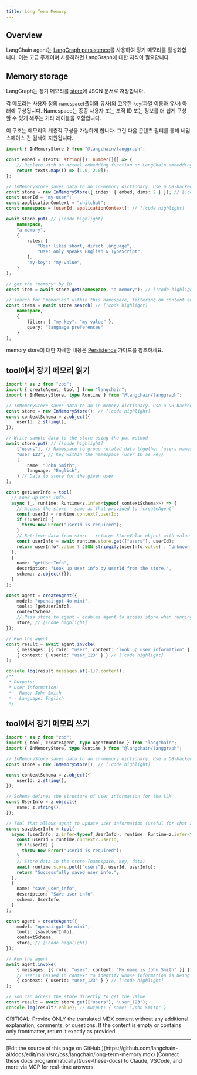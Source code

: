 ```yaml
---
title: Long Term Memory
---
```




## Overview

LangChain agent는 [LangGraph persistence](/oss/javascript/langgraph/persistence#memory-store)를 사용하여 장기 메모리를 활성화합니다. 이는 고급 주제이며 사용하려면 LangGraph에 대한 지식이 필요합니다.


## Memory storage

LangGraph는 장기 메모리를 [store](/oss/javascript/langgraph/persistence#memory-store)에 JSON 문서로 저장합니다.

각 메모리는 사용자 정의 `namespace`(폴더와 유사)와 고유한 `key`(파일 이름과 유사) 아래에 구성됩니다. Namespace는 종종 사용자 또는 조직 ID 또는 정보를 더 쉽게 구성할 수 있게 해주는 기타 레이블을 포함합니다.

이 구조는 메모리의 계층적 구성을 가능하게 합니다. 그런 다음 콘텐츠 필터를 통해 네임스페이스 간 검색이 지원됩니다.



```typescript
import { InMemoryStore } from "@langchain/langgraph";

const embed = (texts: string[]): number[][] => {
    // Replace with an actual embedding function or LangChain embeddings object
    return texts.map(() => [1.0, 2.0]);
};

// InMemoryStore saves data to an in-memory dictionary. Use a DB-backed store in production use.
const store = new InMemoryStore({ index: { embed, dims: 2 } }); // [!code highlight]
const userId = "my-user";
const applicationContext = "chitchat";
const namespace = [userId, applicationContext]; // [!code highlight]

await store.put( // [!code highlight]
    namespace,
    "a-memory",
    {
        rules: [
            "User likes short, direct language",
            "User only speaks English & TypeScript",
        ],
        "my-key": "my-value",
    }
);

// get the "memory" by ID
const item = await store.get(namespace, "a-memory"); // [!code highlight]

// search for "memories" within this namespace, filtering on content equivalence, sorted by vector similarity
const items = await store.search( // [!code highlight]
    namespace,
    {
        filter: { "my-key": "my-value" },
        query: "language preferences"
    }
);
```


memory store에 대한 자세한 내용은 [Persistence](/oss/javascript/langgraph/persistence#memory-store) 가이드를 참조하세요.

## tool에서 장기 메모리 읽기



```typescript A tool the agent can use to look up user information
import * as z from "zod";
import { createAgent, tool } from "langchain";
import { InMemoryStore, type Runtime } from "@langchain/langgraph";

// InMemoryStore saves data to an in-memory dictionary. Use a DB-backed store in production.
const store = new InMemoryStore(); // [!code highlight]
const contextSchema = z.object({
    userId: z.string(),
});

// Write sample data to the store using the put method
await store.put( // [!code highlight]
    ["users"], // Namespace to group related data together (users namespace for user data)
    "user_123", // Key within the namespace (user ID as key)
    {
        name: "John Smith",
        language: "English",
    } // Data to store for the given user
);

const getUserInfo = tool(
  // Look up user info.
  async (_, runtime: Runtime<z.infer<typeof contextSchema>>) => {
    // Access the store - same as that provided to `createAgent`
    const userId = runtime.context?.userId;
    if (!userId) {
      throw new Error("userId is required");
    }
    // Retrieve data from store - returns StoreValue object with value and metadata
    const userInfo = await runtime.store.get(["users"], userId);
    return userInfo?.value ? JSON.stringify(userInfo.value) : "Unknown user";
  },
  {
    name: "getUserInfo",
    description: "Look up user info by userId from the store.",
    schema: z.object({}),
  }
);

const agent = createAgent({
    model: "openai:gpt-4o-mini",
    tools: [getUserInfo],
    contextSchema,
    // Pass store to agent - enables agent to access store when running tools
    store, // [!code highlight]
});

// Run the agent
const result = await agent.invoke(
    { messages: [{ role: "user", content: "look up user information" }] },
    { context: { userId: "user_123" } } // [!code highlight]
);

console.log(result.messages.at(-1)?.content);
/**
 * Outputs:
 * User Information:
 * - Name: John Smith
 * - Language: English
 */
```



<a id="write-long-term"></a>
## tool에서 장기 메모리 쓰기



```typescript Example of a tool that updates user information
import * as z from "zod";
import { tool, createAgent, type AgentRuntime } from "langchain";
import { InMemoryStore, type Runtime } from "@langchain/langgraph";

// InMemoryStore saves data to an in-memory dictionary. Use a DB-backed store in production.
const store = new InMemoryStore(); // [!code highlight]

const contextSchema = z.object({
    userId: z.string(),
});

// Schema defines the structure of user information for the LLM
const UserInfo = z.object({
    name: z.string(),
});

// Tool that allows agent to update user information (useful for chat applications)
const saveUserInfo = tool(
  async (userInfo: z.infer<typeof UserInfo>, runtime: Runtime<z.infer<typeof contextSchema>>) => {
    const userId = runtime.context?.userId;
    if (!userId) {
      throw new Error("userId is required");
    }
    // Store data in the store (namespace, key, data)
    await runtime.store.put(["users"], userId, userInfo);
    return "Successfully saved user info.";
  },
  {
    name: "save_user_info",
    description: "Save user info",
    schema: UserInfo,
  }
);

const agent = createAgent({
    model: "openai:gpt-4o-mini",
    tools: [saveUserInfo],
    contextSchema,
    store, // [!code highlight]
});

// Run the agent
await agent.invoke(
    { messages: [{ role: "user", content: "My name is John Smith" }] },
    // userId passed in context to identify whose information is being updated
    { context: { userId: "user_123" } } // [!code highlight]
);

// You can access the store directly to get the value
const result = await store.get(["users"], "user_123");
console.log(result?.value); // Output: { name: "John Smith" }
```




CRITICAL: Provide ONLY the translated MDX content without any additional explanation, comments, or questions. If the content is empty or contains only frontmatter, return it exactly as provided.

---

<Callout icon="pen-to-square" iconType="regular">
    [Edit the source of this page on GitHub.](https://github.com/langchain-ai/docs/edit/main/src/oss/langchain/long-term-memory.mdx)
</Callout>
<Tip icon="terminal" iconType="regular">
    [Connect these docs programmatically](/use-these-docs) to Claude, VSCode, and more via MCP for    real-time answers.
</Tip>
